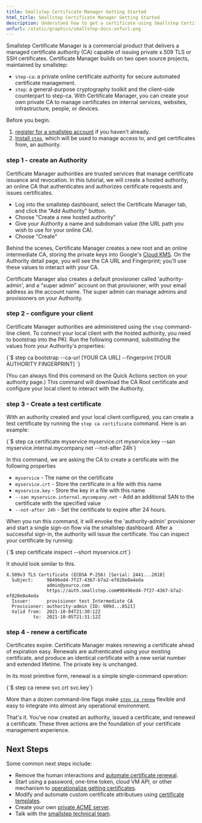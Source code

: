 ```yaml
---
title: Smallstep Certificate Manager Getting Started
html_title: Smallstep Certificate Manager Getting Started
description: Understand how to get a certificate using Smallstep Certificate Manager. 
unfurl: /static/graphics/smallstep-docs-unfurl.png
---
```



Smallstep Certificate Manager is a commercial product that delivers a managed certificate authority (CA) capable of issuing private x.509 TLS or SSH certificates. 
Certificate Manager builds on two open source projects, maintained by smallstep:
* `step-ca`: a private online certificate authority for secure automated certificate management.
* `step`: a general-purpose cryptography toolkit and the client-side counterpart to step-ca.
With Certificate Manager, you can create your own private CA to manage certificates on internal services, websites, infrastructure, people, or devices. 

Before you begin.
1. [register for a smallstep account](https://smallstep.com/signup?product=cm) if you haven't already.
2. [Install `step`](https://smallstep.com/docs/step-cli/installation), which will be used to manage access to, and get certificates from, an authority.  

### step 1 - create an Authority
Certificate Manager authorities are trusted services that manage certificate issuance and revocation.
In this tutorial, we will create a hosted authority, an online CA that authenticates and authorizes certificate requests and issues certificates.
 
* Log into the smallstep dashboard, select the Certificate Manager tab, and click the "Add Authority" button.
* Choose "Create a new hosted authority"
* Give your Authority a name and subdomain value (the URL path you wish to use for your online CA).
* Choose "Create"

Behind the scenes, Certificate Manager creates a new root and an online intermediate CA,
storing the private keys into Google's [Cloud KMS](https://cloud.google.com/security-key-management).
On the Authority detail page, you will see the CA URL and Fingerprint;
you'll use these values to interact with your CA.

Certificate Manager also creates a default provisioner called 'authority-admin',
and a "super admin" account on that provisioner,
with your email address as the account name. 
The super admin can manage admins and provisioners on your Authority.

### step 2 - configure your client

Certificate Manager authorities are administered using the `step` command-line client. 
To connect your local client with the hosted authority, you need to bootstrap into the PKI. 
Run the following command, substituting the values from your Authority's properties:

<CodeBlock language="shell-session" copyText="step ca bootstrap --ca-url [YOUR CA URL] --fingerprint [YOUR AUTHORITY FINGERPRINT]">
{`$ step ca bootstrap --ca-url [YOUR CA URL] --fingerprint [YOUR AUTHORITY FINGERPRINT]
`}
</CodeBlock>

(You can always find this command on the Quick Actions section on your authority page.)
This command will download the CA Root certificate and configure your local client to interact with the Authority.

### step 3 - Create a test certificate

With an authority created and your local client configured,
you can create a test certificate by running the `step ca certificate` command.
Here is an example:

<CodeBlock language="shell-session" copyText="step ca certificate myservice myservice.crt myservice.key --san myservice.internal.mycompany.net --not-after 24h">
  {`$ step ca certificate myservice myservice.crt myservice.key --san myservice.internal.mycompany.net --not-after 24h`}
</CodeBlock>

In this command, we are asking the CA to create a certificate with the following properties
* `myservice` - The name on the certificate
* `myservice.crt` - Store the certificate in a file with this name
* `myservice.key` - Store the key in a file with this name
* `--san myservice.internal.mycompany.net` - Add an additional SAN to the certificate with the specified value
* `--not-after 24h` - Set the certificate to expire after 24 hours.

When you run this command, it will envoke the 'authority-admin' provisioner and start a single sign-on flow via the smallstep dashboard.
After a successful sign-in, the authority will issue the certificate. 
You can inspect your certificate by running:

<CodeBlock language="shell-session" copyText="step certificate inspect --short myservice.crt">
  {`$ step certificate inspect --short myservice.crt`}
</CodeBlock>

It should look similar to this.

```shell
X.509v3 TLS Certificate (ECDSA P-256) [Serial: 2441...2018]
  Subject:     98496ed4-7f27-4367-b7a2-ef828e0a4eda
               admin@yourco.com
               https://auth.smallstep.com#98496ed4-7f27-4367-b7a2-ef828e0a4eda
  Issuer:      provisioner test Intermediate CA
  Provisioner: authority-admin [ID: 909d...8521]
  Valid from:  2021-10-04T21:30:12Z
          to:  2021-10-05T21:31:12Z
```

### step 4 - renew a certificate
Certificates expire. 
Certificate Manager makes renewing a certificate ahead of expiration easy. 
Renewals are authenticated using your existing certificate, and produce an identical certificate with a new serial number and extended lifetime.
The private key is unchanged.

In its most primitive form, renewal is a simple single-command operation:

<CodeBlock language="shell-session" copyText="step ca renew svc.crt svc.key">
  {`$ step ca renew svc.crt svc.key`}
</CodeBlock>

More than a dozen command-line flags make [`step ca renew`](https://smallstep.com/docs/step-cli/reference/ca/renew) flexible and easy to integrate into almost any operational environment.

That's it. 
You've now created an authority, issued a certificate, and renewed a certificate. These three actions are the foundation of your certificate management experience. 

## Next Steps

Some common next steps include:
*  Remove the human interactions and [automate certificate renewal](/docs/step-ca/certificate-authority-server-production#automated-renewal).
*  Start using a password, one-time token, cloud VM API, or other mechanism to [operationalize getting certificates](/docs/certificate-manager/how-it-works#provisioners).
*  Modify and automate custom certificate attributues using [certificate templates](/docs/step-ca/templates).
*  Create your own [private ACME server](/docs/certificate-manager/acme).
*  Talk with the [smallstep technical team](https://smallstep.com/request-demo). 
